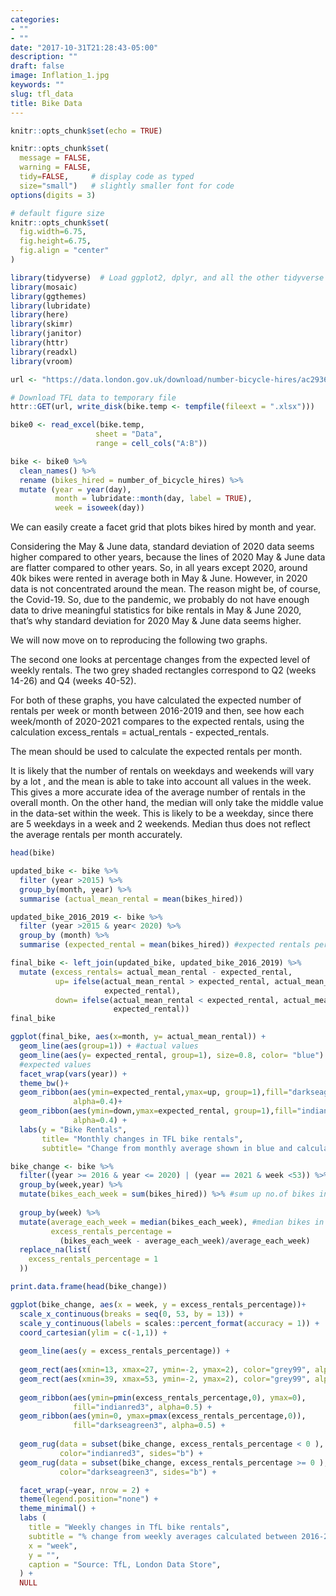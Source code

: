 ```yaml
---
categories:
- ""
- ""
date: "2017-10-31T21:28:43-05:00"
description: ""
draft: false
image: Inflation_1.jpg
keywords: ""
slug: tfl_data
title: Bike Data
---
```

```r
knitr::opts_chunk$set(echo = TRUE)
```

```r
knitr::opts_chunk$set(
  message = FALSE, 
  warning = FALSE, 
  tidy=FALSE,     # display code as typed
  size="small")   # slightly smaller font for code
options(digits = 3)

# default figure size
knitr::opts_chunk$set(
  fig.width=6.75, 
  fig.height=6.75,
  fig.align = "center"
)
```
 
```r
library(tidyverse)  # Load ggplot2, dplyr, and all the other tidyverse packages
library(mosaic)
library(ggthemes)
library(lubridate)
library(here)
library(skimr)
library(janitor)
library(httr)
library(readxl)
library(vroom)
``` 

``` r
url <- "https://data.london.gov.uk/download/number-bicycle-hires/ac29363e-e0cb-47cc-a97a-e216d900a6b0/tfl-daily-cycle-hires.xlsx"

# Download TFL data to temporary file
httr::GET(url, write_disk(bike.temp <- tempfile(fileext = ".xlsx")))
```

``` r
bike0 <- read_excel(bike.temp,
                   sheet = "Data",
                   range = cell_cols("A:B"))
```

``` r
bike <- bike0 %>% 
  clean_names() %>% 
  rename (bikes_hired = number_of_bicycle_hires) %>% 
  mutate (year = year(day),
          month = lubridate::month(day, label = TRUE),
          week = isoweek(day))
```
We can easily create a facet grid that plots bikes hired by month and year.



Considering the May & June data, standard deviation of 2020 data seems higher compared to other years, because the lines of 2020 May & June data are flatter compared to other years. So, in all years except 2020, around 40k bikes were rented in average both in May & June. However, in 2020 data is not concentrated around the mean. The reason might be, of course, the Covid-19. So, due to the pandemic, we probably do not have enough data to drive meaningful statistics for bike rentals in May & June 2020, that’s why standard deviation for 2020 May & June data seems higher.

We will now move on to reproducing the following two graphs.



The second one looks at percentage changes from the expected level of weekly rentals. The two grey shaded rectangles correspond to Q2 (weeks 14-26) and Q4 (weeks 40-52).



For both of these graphs, you have calculated the expected number of rentals per week or month between 2016-2019 and then, see how each week/month of 2020-2021 compares to the expected rentals, using the calculation excess_rentals = actual_rentals - expected_rentals.

The mean should be used to calculate the expected rentals per month.

It is likely that the number of rentals on weekdays and weekends will vary by a lot , and the mean is able to take into account all values in the week. This gives a more accurate idea of the average number of rentals in the overall month. On the other hand, the median will only take the middle value in the data-set within the week. This is likely to be a weekday, since there are 5 weekdays in a week and 2 weekends. Median thus does not reflect the average rentals per month accurately.
``` r
head(bike)
```
```r

updated_bike <- bike %>% 
  filter (year >2015) %>% 
  group_by(month, year) %>% 
  summarise (actual_mean_rental = mean(bikes_hired))

updated_bike_2016_2019 <- bike %>% 
  filter (year >2015 & year< 2020) %>% 
  group_by (month) %>% 
  summarise (expected_rental = mean(bikes_hired)) #expected rentals per month

final_bike <- left_join(updated_bike, updated_bike_2016_2019) %>% 
  mutate (excess_rentals= actual_mean_rental - expected_rental,
          up= ifelse(actual_mean_rental > expected_rental, actual_mean_rental, 
                     expected_rental),
          down= ifelse(actual_mean_rental < expected_rental, actual_mean_rental, 
                       expected_rental))
final_bike
```

``` r
ggplot(final_bike, aes(x=month, y= actual_mean_rental)) +
  geom_line(aes(group=1)) + #actual values
  geom_line(aes(y= expected_rental, group=1), size=0.8, color= "blue") + 
  #expected values
  facet_wrap(vars(year)) +
  theme_bw()+
  geom_ribbon(aes(ymin=expected_rental,ymax=up, group=1),fill="darkseagreen3",
              alpha=0.4)+
  geom_ribbon(aes(ymin=down,ymax=expected_rental, group=1),fill="indianred3",
              alpha=0.4) +
  labs(y = "Bike Rentals",
       title= "Monthly changes in TFL bike rentals",
       subtitle= "Change from monthly average shown in blue and calculated between 2016-2019")
```

``` r
bike_change <- bike %>% 
  filter((year >= 2016 & year <= 2020) | (year == 2021 & week <53)) %>%
  group_by(week,year) %>%
  mutate(bikes_each_week = sum(bikes_hired)) %>% #sum up no.of bikes in a week
  
  group_by(week) %>% 
  mutate(average_each_week = median(bikes_each_week), #median bikes in same week 
         excess_rentals_percentage = 
           (bikes_each_week - average_each_week)/average_each_week)
  replace_na(list(
    excess_rentals_percentage = 1
  )) 
```

``` r
print.data.frame(head(bike_change))
```

``` r
ggplot(bike_change, aes(x = week, y = excess_rentals_percentage))+
  scale_x_continuous(breaks = seq(0, 53, by = 13)) +
  scale_y_continuous(labels = scales::percent_format(accuracy = 1)) +
  coord_cartesian(ylim = c(-1,1)) +
  
  geom_line(aes(y = excess_rentals_percentage)) +
  
  geom_rect(aes(xmin=13, xmax=27, ymin=-2, ymax=2), color="grey99", alpha=0.1) +
  geom_rect(aes(xmin=39, xmax=53, ymin=-2, ymax=2), color="grey99", alpha=0.1) +
  
  geom_ribbon(aes(ymin=pmin(excess_rentals_percentage,0), ymax=0), 
              fill="indianred3", alpha=0.5) +
  geom_ribbon(aes(ymin=0, ymax=pmax(excess_rentals_percentage,0)), 
              fill="darkseagreen3", alpha=0.5) +
  
  geom_rug(data = subset(bike_change, excess_rentals_percentage < 0 ), 
           color="indianred3", sides="b") +
  geom_rug(data = subset(bike_change, excess_rentals_percentage >= 0 ), 
           color="darkseagreen3", sides="b") +

  facet_wrap(~year, nrow = 2) +
  theme(legend.position="none") +
  theme_minimal() +
  labs (
    title = "Weekly changes in TfL bike rentals",
    subtitle = "% change from weekly averages calculated between 2016-2019",
    x = "week", 
    y = "",
    caption = "Source: TfL, London Data Store",
  ) +
  NULL 
```
